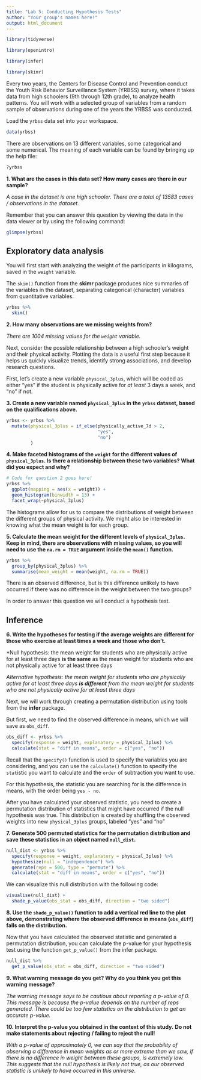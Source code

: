 ```yaml
---
title: "Lab 5: Conducting Hypothesis Tests"
author: "Your group's names here!"
output: html_document
---
```


```r
library(tidyverse)

library(openintro)

library(infer)

library(skimr)
```

Every two years, the Centers for Disease Control and Prevention conduct the
Youth Risk Behavior Surveillance System (YRBSS) survey, where it takes data from
high schoolers (9th through 12th grade), to analyze health patterns.
You will work with a selected group of variables from a random sample of
observations during one of the years the YRBSS was conducted.

Load the `yrbss` data set into your workspace.

```r
data(yrbss)
```

There are observations on 13 different variables, some categorical and some
numerical.
The meaning of each variable can be found by bringing up the help file:

```r
?yrbss
```

__1.  What are the cases in this data set? How many cases are there in our sample?__
<!-- Your answer goes below this line! -->

*A case in the dataset is one high schooler. There are a total of 13583 cases / observations in the dataset.*


Remember that you can answer this question by viewing the data in the data 
viewer or by using the following command:

```r
glimpse(yrbss)
```


## Exploratory data analysis

You will first start with analyzing the weight of the participants in kilograms,
saved in the `weight` variable.

The `skim()` function from the **skimr** package produces nice summaries of the
variables in the dataset, separating categorical (character) variables from 
quantitative variables.

```r
yrbss %>% 
  skim()
```

__2.  How many observations are we missing weights from?__

*There are 1004 missing values for the `weight` variable.*


Next, consider the possible relationship between a high schooler's weight and
their physical activity.
Plotting the data is a useful first step because it helps us quickly visualize
trends, identify strong associations, and develop research questions.

First, let's create a new variable `physical_3plus`, which will be coded as
either "yes" if the student is physically active for *at least* 3 days a week,
and "no" if not.

__3. Create a new variable named `physical_3plus` in the `yrbss` dataset, based on the qualifications above.__

```r
yrbss <- yrbss %>% 
  mutate(physical_3plus = if_else(physically_active_7d > 2, 
                                  "yes", 
                                  "no")
         )
```

__4.  Make faceted histograms of the `weight` for the different values of `physical_3plus`. Is there a relationship between these two variables? What did you expect and why?__

```r
# Code for question 2 goes here! 
yrbss %>% 
  ggplot(mapping = aes(x = weight)) + 
  geom_histogram(binwidth = 13) + 
  facet_wrap(~physical_3plus)
```

The histograms allow for us to compare the distributions of weight between the 
different groups of physical activity. We might also be interested in knowing 
what the mean weight is for each group. 

__5. Calculate the mean weight for the different levels of `physical_3plus`.__
__Keep in mind, there are observations with missing values, so you will need to use the `na.rm = TRUE` argument inside the `mean()` function.__ 

```r
yrbss %>%
  group_by(physical_3plus) %>%
  summarise(mean_weight = mean(weight, na.rm = TRUE))
```

There is an observed difference, but is this difference unlikely to have
occurred if there was no difference in the weight between the two groups? 

In order to answer this question we will conduct a hypothesis test.

## Inference

__6.  Write the hypotheses for testing if the average weights are different for those who exercise at least times a week and those who don't.__
<!-- Your answer goes below this line! -->

*Null hypothesis: the mean weight for students who are physically active for 
at least three days __is the same__ as the mean weight for students who are not 
physically active for at least three days

*Alternative hypothesis: the mean weight for students who are physically active
for at least three days __is different__ from the mean weight for students who
are not physically active for at least three days*


Next, we will work through creating a permutation distribution using tools from
the **infer** package.

But first, we need to find the observed difference in means, which we will save
as `obs_diff`.

```r
obs_diff <- yrbss %>%
  specify(response = weight, explanatory = physical_3plus) %>%
  calculate(stat = "diff in means", order = c("yes", "no"))
```

Recall that the `specify()` function is used to specify the variables you are
considering, and you can use the `calculate()` function to specify the
`stat`istic you want to calculate and the `order` of subtraction you want to
use.

For this hypothesis, the statistic you are searching for is the difference in
means, with the order being `yes - no`.

After you have calculated your observed statistic, you need to create a
permutation distribution of statistics that might have occurred if the null 
hypothesis was true. This distribution is created by shuffling the observed
weights into new `physical_3plus` groups, labeled "yes" and "no"

__7. Generate 500 permuted statistics for the permutation distribution and save these statistics in an object named `null_dist`.__

```r
null_dist <- yrbss %>%
  specify(response = weight, explanatory = physical_3plus) %>%
  hypothesize(null = "independence") %>%
  generate(reps = 500, type = "permute") %>%
  calculate(stat = "diff in means", order = c("yes", "no"))
```

We can visualize this null distribution with the following code:

```r
visualise(null_dist) + 
  shade_p_value(obs_stat = obs_diff, direction = "two sided")
```

__8. Use the `shade_p_value()` function to add a vertical red line to the plot above, demonstrating where the observed difference in means (`obs_diff`) falls on the distribution.__

<!-- Add your code to the plot above! -->


Now that you have calculated the observed statistic and generated a permutation
distribution, you can calculate the p-value for your hypothesis test using the
function `get_p_value()` from the infer package.

```r
null_dist %>%
  get_p_value(obs_stat = obs_diff, direction = "two sided")
```

__9. What warning message do you get? Why do you think you get this warning message?__

*The warning message says to be cautious about reporting a p-value of 0. This 
message is because the p-value depends on the number of reps generated. There
could be too few statistics on the distribution to get an accurate p-value.*


__10. Interpret the p-value you obtained in the context of this study.__
__Do not make statements about rejecting / failing to reject the null!__

*With a p-value of approximately 0, we can say that the probability of observing
a difference in mean weights as or more extreme than we saw, if there is no
difference in weight between these groups, is extremely low. This suggests that
the null hypothesis is likely not true, as our observed statistic is unlikely 
to have occurred in this universe.* 
